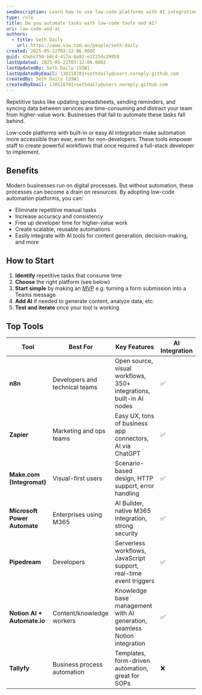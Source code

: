 ```yaml
---
seoDescription: Learn how to use low-code platforms with AI integration to automate repetitive business tasks and save valuable time.
type: rule
title: Do you automate tasks with low-code tools and AI?
uri: low-code-and-ai
authors:
  - title: Seth Daily
    url: https://www.ssw.com.au/people/seth-daily
created: 2025-05-22T03:12:06.000Z
guid: 43ebc750-b0c4-417a-8a92-e32254c29959
lastUpdated: 2025-05-22T03:12:06.000Z
lastUpdatedBy: Seth Daily [SSW]
lastUpdatedByEmail: 130118701+sethdaily@users.noreply.github.com
createdBy: Seth Daily [SSW]
createdByEmail: 130118701+sethdaily@users.noreply.github.com
---
```


Repetitive tasks like updating spreadsheets, sending reminders, and syncing data between services are time-consuming and distract your team from higher-value work. Businesses that fail to automate these tasks fall behind.

<youtubeEmbed url="https://www.youtube.com/embed/dummy-link-example" description="Video: How to auto-post social media using n8n + AI (5 min)" />
Low-code platforms with built-in or easy AI integration make automation more accessible than ever, even for non-developers. These tools empower staff to create powerful workflows that once required a full-stack developer to implement.

## Benefits

Modern businesses run on digital processes. But without automation, these processes can become a drain on resources. By adopting low-code automation platforms, you can:

* Eliminate repetitive manual tasks
* Increase accuracy and consistency
* Free up developer time for higher-value work
* Create scalable, reusable automations
* Easily integrate with AI tools for content generation, decision-making, and more

## How to Start

1. **Identify** repetitive tasks that consume time
2. **Choose** the right platform (see below)
3. **Start simple** by making an [MVP](/rules/poc-vs-mvp) e.g. turning a form submission into a Teams message
4. **Add AI** if needed to generate content, analyze data, etc.
5. **Test and iterate** once your tool is working

## Top Tools

| Tool                         | Best For                       | Key Features                                                                 | AI Integration |
|------------------------------|--------------------------------|------------------------------------------------------------------------------|----------------|
| **n8n**                      | Developers and technical teams | Open source, visual workflows, 350+ integrations, built-in AI nodes         | ✅              |
| **Zapier**                   | Marketing and ops teams        | Easy UX, tons of business app connectors, AI via ChatGPT                    | ✅              |
| **Make.com (Integromat)**    | Visual-first users             | Scenario-based design, HTTP support, error handling                         | ✅              |
| **Microsoft Power Automate** | Enterprises using M365         | AI Builder, native M365 integration, strong security                        | ✅              |
| **Pipedream**                | Developers                     | Serverless workflows, JavaScript support, real-time event triggers          | ✅              |
| **Notion AI + Automate.io**  | Content/knowledge workers      | Knowledge base management with AI generation, seamless Notion integration   | ✅              |
| **Tallyfy**                  | Business process automation    | Templates, form-driven automation, great for SOPs                           | ❌              |
